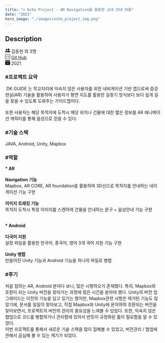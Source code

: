 ```yaml
---
title: "> Echo Project - AR Navigation을 활용한 교내 안내 어플"
date: "2021"
hero_image: "./images/echo_project_img.png"
---
```


<h2> Description</h2>

<div className="postInfo">
<svg xmlns="http://www.w3.org/2000/svg" width="16" height="16" fill="currentColor" class="bi bi-people-fill" viewBox="0 0 16 16">
  <path d="M7 14s-1 0-1-1 1-4 5-4 5 3 5 4-1 1-1 1H7zm4-6a3 3 0 1 0 0-6 3 3 0 0 0 0 6z"/>
  <path fill-rule="evenodd" d="M5.216 14A2.238 2.238 0 0 1 5 13c0-1.355.68-2.75 1.936-3.72A6.325 6.325 0 0 0 5 9c-4 0-5 3-5 4s1 1 1 1h4.216z"/>
  <path d="M4.5 8a2.5 2.5 0 1 0 0-5 2.5 2.5 0 0 0 0 5z"/>
</svg>
김동현 외 3명
</div>


<div className="postInfo">
<svg xmlns="http://www.w3.org/2000/svg" width="16" height="16" fill="currentColor" class="bi bi-code-square" viewBox="0 0 16 16">
  <path d="M14 1a1 1 0 0 1 1 1v12a1 1 0 0 1-1 1H2a1 1 0 0 1-1-1V2a1 1 0 0 1 1-1h12zM2 0a2 2 0 0 0-2 2v12a2 2 0 0 0 2 2h12a2 2 0 0 0 2-2V2a2 2 0 0 0-2-2H2z"/>
  <path d="M6.854 4.646a.5.5 0 0 1 0 .708L4.207 8l2.647 2.646a.5.5 0 0 1-.708.708l-3-3a.5.5 0 0 1 0-.708l3-3a.5.5 0 0 1 .708 0zm2.292 0a.5.5 0 0 0 0 .708L11.793 8l-2.647 2.646a.5.5 0 0 0 .708.708l3-3a.5.5 0 0 0 0-.708l-3-3a.5.5 0 0 0-.708 0z"/>
</svg>
 <a href="https://github.com/kimdonghyeon3/Android_Navigation">Git Hub</a>
</div>


<div className="postInfo">
<svg xmlns="http://www.w3.org/2000/svg" width="16" height="16" fill="currentColor" class="bi bi-calendar-check-fill" viewBox="0 0 16 16">
  <path d="M4 .5a.5.5 0 0 0-1 0V1H2a2 2 0 0 0-2 2v1h16V3a2 2 0 0 0-2-2h-1V.5a.5.5 0 0 0-1 0V1H4V.5zM16 14V5H0v9a2 2 0 0 0 2 2h12a2 2 0 0 0 2-2zm-5.146-5.146-3 3a.5.5 0 0 1-.708 0l-1.5-1.5a.5.5 0 0 1 .708-.708L7.5 10.793l2.646-2.647a.5.5 0 0 1 .708.708z"/>
</svg>
2021
</div>

<h3> #프로젝트 요약 </h3>
<div>
    &nbsp;DK GUIDE 는 학교지리에 익숙치 않은 사용자를 위한 네비게이션 기반 앱으로써
    증강현실(AR) 기술을 활용하여 사용자가 평면 지도를 활용한 길찾기 방식보다 보다 쉽게 길을 찾을 수 있도록 도와주는 가이드앱이다.
    <br/><br/>
    또한 사용자는 해당 목적지에 도착시 해당 위치나 건물에 대한 짧은 정보를 AR 애니메이션 캐릭터를 통해 음성으로 얻을 수 있다.
</div>

<h3> #기술 스택 </h3>
<div>
JAVA, Android, Unity, Mapbox
</div>

<h3> #역할 </h3>
<div>
    <strong>* AR</strong>
    <br/><br/>
    <strong>Navigation 기능</strong><br/> Mapbox, AR CORE, AR foundation을 활용하여 3D선으로 목적지를 안내하는 네이게이션 기능 구현
    <br/><br/>
    <strong>이미지 트레킹 기능</strong><br/> 목적지 도착시 특정 이미지를 스캔하여 건물을 안내하는 문구 + 음성안내 기능 구현
    <br/><br/><br/>
    <strong>* Android</strong>
    <br/><br/>
    <strong>다국어 지원</strong><br/> 설정 파일을 활용한 한국어, 중국어, 영어 3개 국어 지원 기능 구현
    <br/><br/>
    <strong>Unity 병합</strong><br/> 만들어진 Unity 기능과 Android 기능을 하나의 파일로 병합
    <br/>
</div>

<h3> #후기 </h3>
<div>
    처음 접하는 AR, Android 분야다 보니, 많은 시행착오가 존재했다. 특히, Mapbox와 호환이 되는 Unity 버전을
    찾아가는 과정에 많은 시간을 쏟아야 했다. Unity의 버전 업그레이드는 이전의 기능을 담고 있기는 했지만,
    Mapbox관련 사항은 제거된 기능도 많았기에, 문서를 일일이 찾아보고, 직접 Mapbox와 Unity에 문의하여
    호환되는 버전을 찾아보면서, 프로젝트의 버전의 관리의 중요성을 느껴볼 수 있었다.
    또한, 익숙치 않은 협업으로 코드를 병합하거나 관리함에 있어서 반듯이 규정화된 틀이 필요함을 알 수 있었다.
    <br/>
    이번 프로젝트를 통해서 새로운 기술 스택을 많이 접해볼 수 있었고, 버전관리 / 협업에 관해서 곰심해 볼 수 있는 계기가 되었다.

</div>
